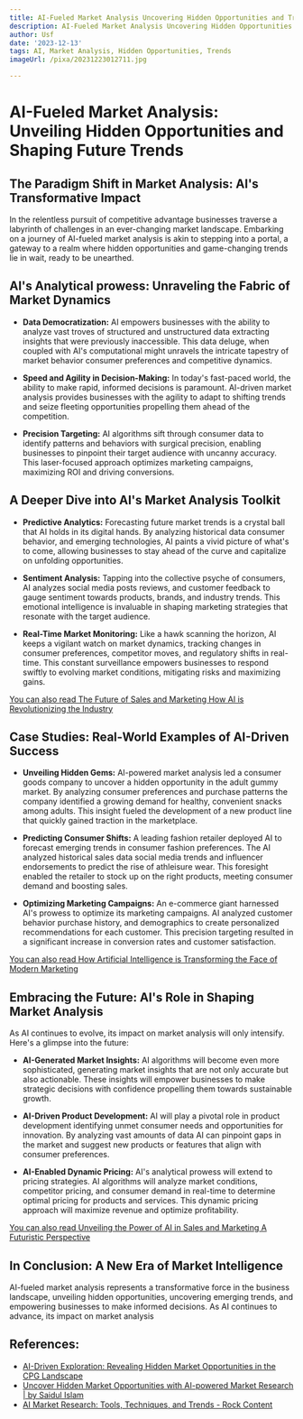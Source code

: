 ```yaml
---
title: AI-Fueled Market Analysis Uncovering Hidden Opportunities and Trends
description: AI-Fueled Market Analysis Uncovering Hidden Opportunities and Trends
author: Usf
date: '2023-12-13'
tags: AI, Market Analysis, Hidden Opportunities, Trends
imageUrl: /pixa/20231223012711.jpg

---
```

# AI-Fueled  Market Analysis: Unveiling Hidden Opportunities and Shaping Future  Trends

## The Paradigm Shift in  Market Analysis: AI's Transformative Impact

In the relentless pursuit of competitive advantage businesses traverse a labyrinth of challenges in an ever-changing market landscape.  Embarking on a  journey of AI-fueled market analysis is akin to stepping into a portal, a gateway to a realm where hidden opportunities and game-changing trends  lie  in wait,  ready to be unearthed.

## AI's Analytical prowess: Unraveling the  Fabric of Market Dynamics

* **Data Democratization:** AI empowers businesses with the ability to  analyze vast troves of structured and unstructured data  extracting insights that were previously inaccessible. This data deluge, when coupled with AI's  computational might unravels the intricate  tapestry of market behavior consumer preferences and competitive  dynamics.

* **Speed and Agility in  Decision-Making:** In today's  fast-paced world, the ability to make rapid, informed decisions is paramount. AI-driven market analysis provides businesses  with the agility to adapt to shifting  trends and seize fleeting opportunities propelling them ahead  of the competition.

* **Precision Targeting:** AI algorithms sift through  consumer data  to identify patterns and behaviors with surgical precision,  enabling businesses to pinpoint their target audience with uncanny accuracy. This laser-focused approach optimizes marketing campaigns, maximizing ROI and driving conversions.

## A Deeper Dive into AI's Market  Analysis Toolkit

*  **Predictive Analytics:** Forecasting future market trends is a crystal ball that AI  holds in its digital hands. By analyzing  historical data consumer behavior, and emerging technologies, AI paints a vivid picture of what's to come, allowing businesses to stay ahead of the curve  and capitalize on unfolding opportunities.

* **Sentiment Analysis:** Tapping into the collective psyche of consumers,  AI  analyzes social media posts reviews, and customer feedback to gauge sentiment towards products, brands, and industry trends. This emotional intelligence is invaluable in shaping marketing strategies that  resonate with the target audience.

* **Real-Time Market Monitoring:** Like a hawk scanning the horizon, AI keeps a vigilant watch  on market  dynamics, tracking changes in consumer preferences, competitor moves, and regulatory shifts in real-time.  This constant surveillance empowers businesses to respond swiftly to evolving market conditions,  mitigating risks and maximizing gains.

[You can also read The Future of Sales and Marketing How AI is Revolutionizing the Industry](The%20Future%20of%20Sales%20and%20Marketing%20How%20AI%20is%20Revolutionizing%20the%20Industry)


## Case Studies: Real-World Examples  of  AI-Driven Success

*  **Unveiling Hidden Gems:** AI-powered market analysis led  a consumer goods company to uncover  a hidden opportunity in the adult gummy market.  By analyzing  consumer preferences and purchase patterns the company identified a growing demand for healthy, convenient snacks among adults. This insight fueled  the development of a new product line that quickly gained  traction in the marketplace.

* **Predicting Consumer  Shifts:** A leading fashion retailer  deployed AI to forecast emerging trends in consumer fashion preferences. The AI analyzed  historical sales data social media trends and influencer endorsements  to predict the  rise of athleisure  wear. This foresight enabled the retailer  to stock up on the right products,  meeting consumer demand and boosting sales.

* **Optimizing Marketing Campaigns:** An e-commerce giant harnessed AI's prowess to optimize its marketing campaigns. AI analyzed customer behavior purchase history, and demographics to create personalized  recommendations for each customer. This precision targeting resulted in a  significant increase in conversion rates and customer satisfaction.

[You can also read How Artificial Intelligence is Transforming the Face of Modern Marketing](How%20Artificial%20Intelligence%20is%20Transforming%20the%20Face%20of%20Modern%20Marketing)


## Embracing the Future: AI's Role  in Shaping Market Analysis

As AI continues to  evolve, its impact on market analysis will only intensify. Here's a glimpse into the future:

* **AI-Generated Market  Insights:** AI algorithms will become even  more sophisticated, generating market insights that are not only accurate but also actionable. These  insights will empower businesses  to make strategic decisions with confidence propelling them towards sustainable growth.

* **AI-Driven Product Development:**  AI will play a pivotal role in product development identifying unmet consumer needs and opportunities for  innovation. By analyzing vast amounts  of data AI can pinpoint  gaps in the market and suggest  new products or features  that  align with consumer preferences.

* **AI-Enabled Dynamic Pricing:** AI's analytical prowess will extend to  pricing strategies. AI  algorithms will analyze market conditions, competitor pricing, and consumer demand in real-time to determine  optimal pricing for products and services. This dynamic pricing approach will maximize revenue and optimize profitability.

[You can also read Unveiling the Power of AI in Sales  and Marketing A Futuristic  Perspective](Unveiling%20the%20Power%20of%20AI%20in%20Sales%20and%20Marketing%20A%20Futuristic%20Perspective)


## In  Conclusion: A New Era of Market Intelligence

AI-fueled market analysis represents a transformative force  in the business landscape, unveiling hidden opportunities, uncovering emerging trends, and empowering businesses to make informed decisions. As AI continues to advance, its impact on market analysis

## References:
- [AI-Driven Exploration: Revealing Hidden Market Opportunities in the CPG Landscape](https://simporter.com/ai-driven-exploration-revealing-hidden-market-opportunities-in-the-cpg-landscape/)
- [Uncover Hidden Market Opportunities with AI-powered Market Research | by Saidul Islam](https://saidulislam.com/uncover-hidden-market-opportunities-with-ai-powered-market-research-4babf0178d4a)
- [AI Market Research: Tools, Techniques, and Trends - Rock Content](https://rockcontent.com/blog/ai-market-research/)
